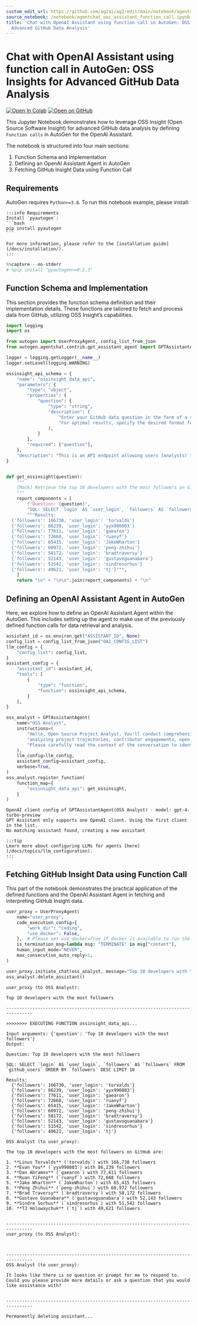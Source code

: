 ```yaml
---
custom_edit_url: https://github.com/ag2ai/ag2/edit/main/notebook/agentchat_oai_assistant_function_call.ipynb
source_notebook: /notebook/agentchat_oai_assistant_function_call.ipynb
title: 'Chat with OpenAI Assistant using function call in AutoGen: OSS Insights for
  Advanced GitHub Data Analysis'
---
```

# Chat with OpenAI Assistant using function call in AutoGen: OSS Insights for Advanced GitHub Data Analysis
[![Open In Colab](https://colab.research.google.com/assets/colab-badge.svg)](https://colab.research.google.com/github/ag2ai/ag2/blob/main/notebook/agentchat_oai_assistant_function_call.ipynb)
[![Open on GitHub](https://img.shields.io/badge/Open%20on%20GitHub-grey?logo=github)](https://github.com/ag2ai/ag2/blob/main/notebook/agentchat_oai_assistant_function_call.ipynb)





This Jupyter Notebook demonstrates how to leverage OSS Insight (Open
Source Software Insight) for advanced GitHub data analysis by defining
`Function calls` in AutoGen for the OpenAI Assistant.

The notebook is structured into four main sections:

1.  Function Schema and Implementation
2.  Defining an OpenAI Assistant Agent in AutoGen
3.  Fetching GitHub Insight Data using Function Call

## Requirements

AutoGen requires `Python>=3.8`. To run this notebook example, please
install:

````mdx-code-block
:::info Requirements
Install `pyautogen`:
```bash
pip install pyautogen
```

For more information, please refer to the [installation guide](/docs/installation/).
:::
````

```python
%%capture --no-stderr
# %pip install "pyautogen>=0.2.3"
```

## Function Schema and Implementation

This section provides the function schema definition and their
implementation details. These functions are tailored to fetch and
process data from GitHub, utilizing OSS Insight’s capabilities.

```python
import logging
import os

from autogen import UserProxyAgent, config_list_from_json
from autogen.agentchat.contrib.gpt_assistant_agent import GPTAssistantAgent

logger = logging.getLogger(__name__)
logger.setLevel(logging.WARNING)

ossinsight_api_schema = {
    "name": "ossinsight_data_api",
    "parameters": {
        "type": "object",
        "properties": {
            "question": {
                "type": "string",
                "description": (
                    "Enter your GitHub data question in the form of a clear and specific question to ensure the returned data is accurate and valuable. "
                    "For optimal results, specify the desired format for the data table in your request."
                ),
            }
        },
        "required": ["question"],
    },
    "description": "This is an API endpoint allowing users (analysts) to input question about GitHub in text format to retrieve the related and structured data.",
}


def get_ossinsight(question):
    """
    [Mock] Retrieve the top 10 developers with the most followers on GitHub.
    """
    report_components = [
        f"Question: {question}",
        "SQL: SELECT `login` AS `user_login`, `followers` AS `followers` FROM `github_users` ORDER BY `followers` DESC LIMIT 10",
        """Results:
  {'followers': 166730, 'user_login': 'torvalds'}
  {'followers': 86239, 'user_login': 'yyx990803'}
  {'followers': 77611, 'user_login': 'gaearon'}
  {'followers': 72668, 'user_login': 'ruanyf'}
  {'followers': 65415, 'user_login': 'JakeWharton'}
  {'followers': 60972, 'user_login': 'peng-zhihui'}
  {'followers': 58172, 'user_login': 'bradtraversy'}
  {'followers': 52143, 'user_login': 'gustavoguanabara'}
  {'followers': 51542, 'user_login': 'sindresorhus'}
  {'followers': 49621, 'user_login': 'tj'}""",
    ]
    return "\n" + "\n\n".join(report_components) + "\n"
```

## Defining an OpenAI Assistant Agent in AutoGen

Here, we explore how to define an OpenAI Assistant Agent within the
AutoGen. This includes setting up the agent to make use of the
previously defined function calls for data retrieval and analysis.

```python
assistant_id = os.environ.get("ASSISTANT_ID", None)
config_list = config_list_from_json("OAI_CONFIG_LIST")
llm_config = {
    "config_list": config_list,
}
assistant_config = {
    "assistant_id": assistant_id,
    "tools": [
        {
            "type": "function",
            "function": ossinsight_api_schema,
        }
    ],
}

oss_analyst = GPTAssistantAgent(
    name="OSS Analyst",
    instructions=(
        "Hello, Open Source Project Analyst. You'll conduct comprehensive evaluations of open source projects or organizations on the GitHub platform, "
        "analyzing project trajectories, contributor engagements, open source trends, and other vital parameters. "
        "Please carefully read the context of the conversation to identify the current analysis question or problem that needs addressing."
    ),
    llm_config=llm_config,
    assistant_config=assistant_config,
    verbose=True,
)
oss_analyst.register_function(
    function_map={
        "ossinsight_data_api": get_ossinsight,
    }
)
```

``` text
OpenAI client config of GPTAssistantAgent(OSS Analyst) - model: gpt-4-turbo-preview
GPT Assistant only supports one OpenAI client. Using the first client in the list.
No matching assistant found, creating a new assistant
```

````mdx-code-block
:::tip
Learn more about configuring LLMs for agents [here](/docs/topics/llm_configuration).
:::
````

## Fetching GitHub Insight Data using Function Call

This part of the notebook demonstrates the practical application of the
defined functions and the OpenAI Assistant Agent in fetching and
interpreting GitHub Insight data.

```python
user_proxy = UserProxyAgent(
    name="user_proxy",
    code_execution_config={
        "work_dir": "coding",
        "use_docker": False,
    },  # Please set use_docker=True if docker is available to run the generated code. Using docker is safer than running the generated code directly.
    is_termination_msg=lambda msg: "TERMINATE" in msg["content"],
    human_input_mode="NEVER",
    max_consecutive_auto_reply=1,
)

user_proxy.initiate_chat(oss_analyst, message="Top 10 developers with the most followers")
oss_analyst.delete_assistant()
```

``` text
user_proxy (to OSS Analyst):

Top 10 developers with the most followers

--------------------------------------------------------------------------------

>>>>>>>> EXECUTING FUNCTION ossinsight_data_api...

Input arguments: {'question': 'Top 10 developers with the most followers'}
Output:

Question: Top 10 developers with the most followers

SQL: SELECT `login` AS `user_login`, `followers` AS `followers` FROM `github_users` ORDER BY `followers` DESC LIMIT 10

Results:
  {'followers': 166730, 'user_login': 'torvalds'}
  {'followers': 86239, 'user_login': 'yyx990803'}
  {'followers': 77611, 'user_login': 'gaearon'}
  {'followers': 72668, 'user_login': 'ruanyf'}
  {'followers': 65415, 'user_login': 'JakeWharton'}
  {'followers': 60972, 'user_login': 'peng-zhihui'}
  {'followers': 58172, 'user_login': 'bradtraversy'}
  {'followers': 52143, 'user_login': 'gustavoguanabara'}
  {'followers': 51542, 'user_login': 'sindresorhus'}
  {'followers': 49621, 'user_login': 'tj'}

OSS Analyst (to user_proxy):

The top 10 developers with the most followers on GitHub are:

1. **Linus Torvalds** (`torvalds`) with 166,730 followers
2. **Evan You** (`yyx990803`) with 86,239 followers
3. **Dan Abramov** (`gaearon`) with 77,611 followers
4. **Ruan YiFeng** (`ruanyf`) with 72,668 followers
5. **Jake Wharton** (`JakeWharton`) with 65,415 followers
6. **Peng Zhihui** (`peng-zhihui`) with 60,972 followers
7. **Brad Traversy** (`bradtraversy`) with 58,172 followers
8. **Gustavo Guanabara** (`gustavoguanabara`) with 52,143 followers
9. **Sindre Sorhus** (`sindresorhus`) with 51,542 followers
10. **TJ Holowaychuk** (`tj`) with 49,621 followers


--------------------------------------------------------------------------------
user_proxy (to OSS Analyst):



--------------------------------------------------------------------------------
OSS Analyst (to user_proxy):

It looks like there is no question or prompt for me to respond to. Could you please provide more details or ask a question that you would like assistance with?


--------------------------------------------------------------------------------
```

``` text
Permanently deleting assistant...
```
